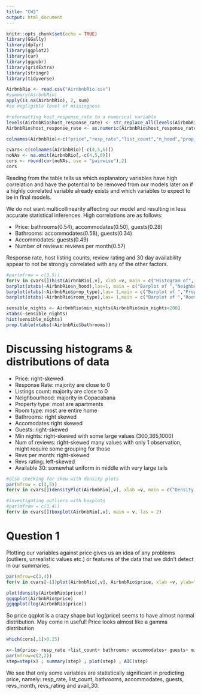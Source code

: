 ```yaml
---
title: "CW3"
output: html_document
---
```


```r
knitr::opts_chunk$set(echo = TRUE)
library(GGally)
library(dplyr)
library(ggplot2)
library(car)
library(ggpubr)
library(gridExtra)
library(stringr)
library(tidyverse)
```



```r
AirbnbRio <- read.csv("AirnbnbRio.csv")
#summary(AirbnbRio)
apply(is.na(AirbnbRio), 2, sum)
#so negligible level of missingness
```
```r
#reformatting host_response_rate to a numerical variable
levels(AirbnbRio$host_response_rate) <- str_replace_all(levels(AirbnbRio$host_response_rate), "%", "")
AirbnbRio$host_response_rate <- as.numeric(AirbnbRio$host_response_rate)
```
```r
colnames(AirbnbRio)<-c("price","resp_rate","list_count","n_hood","prop_type","room_type", "bathrooms", "accommodates", "guests", "min_nights", "num_reviews", "revs_month", "revs_rating", "avail_30")
```

```r
cvars<-c(colnames(AirbnbRio)[-c(4,5,6)])
noNAs <- na.omit(AirbnbRio[,-c(4,5,6)]) 
cors <- round(cor(noNAs, use = "pairwise"),2)
cors
```

Reading from the table tells us which explanatory variables have high correlation and have the potential to be removed from our models later on if a highly correlated variable already exists and which variables to expect to be in final models. 

We do not want multicollinearity affecting our model and resulting in less accurate statistical inferences.
High correlations are as follows:


* Price: bathrooms(0.54), accommodates(0.50), guests(0.28)
* Bathrooms: accommodates(0.58), guests(0.34)
* Accommodates: guests(0.49)
* Number of reviews: reviews per month(0.57)

Response rate, host listing counts, review rating and 30 day availability appear to not be strongly correlated with any of the other factors.


```r
#par(mfrow = c(3,5))
for(v in cvars[])hist(AirbnbRio[,v], xlab =v, main = c("Histogram of", v))
barplot(xtabs(~AirbnbRio$n_hood),las=1, main = c("Barplot of ","Neighbourhood"))
barplot(xtabs(~AirbnbRio$prop_type),las= 1,main = c("Barplot of ","Property Type"))
barplot(xtabs(~AirbnbRio$room_type),las= 1,main = c("Barplot of ","Room Type"))
```
```r
sensible_nights <- AirbnbRio$min_nights[AirbnbRio$min_nights<200]
xtabs(~sensible_nights)
hist(sensible_nights)
prop.table(xtabs(~AirbnbRio$bathrooms))
```

# Discussing histograms & distributions of data

* Price: right-skewed
* Response Rate: majority are close to 0 
* Listings count: majority are close to 0
* Neighbourhood: majority in Copacabana
* Property type: most are apartments
* Room type: most are entire home
* Bathrooms: right skewed
* Accomodates:right skewed
* Guests: right-skewed
* Min nights: right-skewed with some large values (300,365,1000)
* Num of reviews: right-skewed many values with only 1 observation, might require some grouping for those
* Revs per month: right-skewed
* Revs rating: left-skewed
* Available 30: somewhat uniform in middle with very large tails

```r
#also checking for skew with density plots
par(mfrow = c(3,5))
for(v in cvars[])densityPlot(AirbnbRio[,v], xlab =v, main = c("Density of", v))
```
```r
#investigating outliers with boxplots
#par(mfrow = c(3,4))
for(v in cvars[])boxplot(AirbnbRio[,v], main = v, las = 2)
```

# Question 1

Plotting our variables against price gives us an idea of any problems (outliers, unrealistic values etc.) or features of the data that we didn't detect in our summaries.

```r
par(mfrow=c(3,4))
for(v in cvars[-1])plot(AirbnbRio[,v], AirbnbRio$price, xlab =v, ylab="Price")
```
```r
plot(density(AirbnbRio$price))
ggqqplot(AirbnbRio$price)
ggqqplot(log(AirbnbRio$price))
```

So price qqplot is a crazy shape but log(price) seems to have almost normal distribution. May come in useful!
Price looks almost like a gamma distribution
```r
which(cors[,1]>0.25)
```
```r
x<-lm(price~ resp_rate +list_count+ bathrooms+ accommodates+ guests+ min_nights+ num_reviews+ revs_month+ revs_rating+ avail_30,data=AirbnbRio)
par(mfrow=c(2,2))
step=step(x) ; summary(step) ; plot(step) ; AIC(step) 
```
We see that only some variables are statistically significant in predicting price, namely: resp_rate, list_count, bathrooms, accommodates, guests, revs_month, revs_rating and avail_30.
